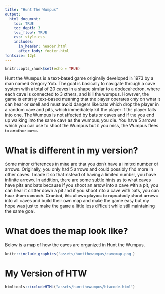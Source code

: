 ```yaml
---
title: "Hunt The Wumpus"
output: 
  html_document:
    toc: TRUE
    toc_depth: 3
    toc_float: TRUE
    css: style.css
    includes: 
      in_header: header.html
      after_body: footer.html
fontsize: 12pt
---
```


```r
knitr::opts_chunk$set(echo = TRUE)
```

Hunt the Wumpus is a text-based game originally developed in 1973 by a man named Gregory Yob. The goal is basically to navigate through a cave system with a total of 20 caves in a shape similar to a dodecahedron, where each cave is connected to 3 others, and kill the wumpus. However, the game is entirely text-based meaning that the player operates only on what it can hear or smell and must avoid dangers like bats which drop the player in a random cave and pits, which immediately kill the player if the player falls into one. The Wumpus is not affected by bats or caves and if the you end up walking into the same cave as the wumpus, you die. You have 5 arrows which you can use to shoot the Wumpus but if you miss, the Wumpus flees to another cave. 


# What is different in my version?
Some minor differences in mine are that you don't have a limited number of arrows. Originally, you only had 5 arrows and could possibly find more in other caves. I made it so that instead of having a limited number, you have infinite arrows. In addition, there are some subtle hints as to what caves have pits and bats because if you shoot an arrow into a cave with a pit, you can hear it clatter down a pit and if you shoot into a cave with bats, you can hear them screech. Granted, this allows players to repeatedly shoot arrows into all caves and build their own map and make the game easy but my hope was just to make the game a little less difficult while still maintaining the same goal. 

# What does the map look like? 
Below is a map of how the caves are organized in Hunt the Wumpus. 
```r
knitr::include_graphics('assets/huntthewumpus/cavemap.png')
```


# My Version of HTW

```r
htmltools::includeHTML("assets/huntthewumpus/htwcode.html")
```
